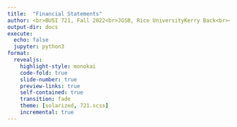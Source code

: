 ```yaml
---
title:  "Financial Statements"
author: <br>BUSI 721, Fall 2022<br>JGSB, Rice UniversityKerry Back<br><br>
output-dir: docs
execute:
  echo: false
  jupyter: python3
format: 
  revealjs:
    highlight-style: monokai
    code-fold: true
    slide-number: true
    preview-links: true
    self-contained: true
    transition: fade
    theme: [solarized, 721.scss]
    incremental: true
---
```

